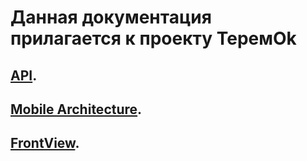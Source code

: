 # Данная документация прилагается к проекту ТеремOk

## [API](https://docs.page/ShoshiDeveloper/smarthome_docs/api/).
## [Mobile Architecture](https://docs.page/ShoshiDeveloper/smarthome_docs/architecture/architecture).
## [FrontView](https://docs.page/ShoshiDeveloper/smarthome_docs/frontview/).